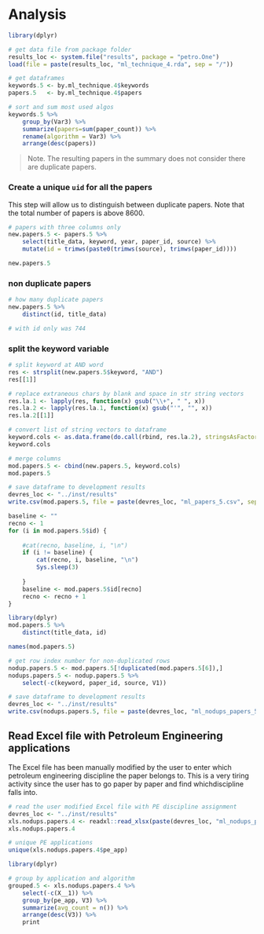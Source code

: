 

# Analysis

```r
library(dplyr)

# get data file from package folder
results_loc <- system.file("results", package = "petro.One")
load(file = paste(results_loc, "ml_technique_4.rda", sep = "/"))

# get dataframes
keywords.5 <- by.ml_technique.4$keywords
papers.5   <- by.ml_technique.4$papers

# sort and sum most used algos
keywords.5 %>%
    group_by(Var3) %>%
    summarize(papers=sum(paper_count)) %>%
    rename(algorithm = Var3) %>% 
    arrange(desc(papers))

```

> Note. The resulting papers in the summary does not consider there are duplicate papers.

### Create a unique `uid` for all the papers
This step will allow us to distinguish between duplicate papers.
Note that the total number of papers is above 8600.

```r
# papers with three columns only
new.papers.5 <- papers.5 %>% 
    select(title_data, keyword, year, paper_id, source) %>% 
    mutate(id = trimws(paste0(trimws(source), trimws(paper_id))))

new.papers.5
```

### non duplicate papers


```r
# how many duplicate papers
new.papers.5 %>% 
    distinct(id, title_data)

# with id only was 744
```


### split the keyword variable





```r
# split keyword at AND word
res <- strsplit(new.papers.5$keyword, "AND")
res[[1]]

# replace extraneous chars by blank and space in str string vectors 
res.la.1 <- lapply(res, function(x) gsub("\\+", " ", x))
res.la.2 <- lapply(res.la.1, function(x) gsub("'", "", x))
res.la.2[[1]]

# convert list of string vectors to dataframe
keyword.cols <- as.data.frame(do.call(rbind, res.la.2), stringsAsFactors = FALSE)
keyword.cols

# merge columns
mod.papers.5 <- cbind(new.papers.5, keyword.cols)
mod.papers.5
```


```r
# save dataframe to development results
devres_loc <- "../inst/results"
write.csv(mod.papers.5, file = paste(devres_loc, "ml_papers_5.csv", sep = "/"))
```


```r
baseline <- ""
recno <- 1
for (i in mod.papers.5$id) {
    
    #cat(recno, baseline, i, "\n")
    if (i != baseline) {
        cat(recno, i, baseline, "\n")
        Sys.sleep(3)
        
    }
    baseline <- mod.papers.5$id[recno]
    recno <- recno + 1
}
```


```r
library(dplyr)
mod.papers.5 %>%
    distinct(title_data, id)
```

```r
names(mod.papers.5)
```

```r
# get row index number for non-duplicated rows
nodup.papers.5 <- mod.papers.5[!duplicated(mod.papers.5[6]),]
nodups.papers.5 <- nodup.papers.5 %>% 
    select(-c(keyword, paper_id, source, V1))
```

```r
# save dataframe to development results
devres_loc <- "../inst/results"
write.csv(nodups.papers.5, file = paste(devres_loc, "ml_nodups_papers_5.csv", sep = "/"))
```



## Read Excel file with Petroleum Engineering applications
The Excel file has been manually modified by the user to enter which petroleum engineering discipline the paper belongs to. This is a very tiring activity since the user has to go paper by paper and find whichdiscipline falls into.

```r
# read the user modified Excel file with PE discipline assignment
devres_loc <- "../inst/results"
xls.nodups.papers.4 <- readxl::read_xlsx(paste(devres_loc, "ml_nodups_papers_4.xlsx", sep = "/"), sheet = 1)
xls.nodups.papers.4
```

```r
# unique PE applications
unique(xls.nodups.papers.4$pe_app)
```


```r
library(dplyr)

# group by application and algorithm
grouped.5 <- xls.nodups.papers.4 %>% 
    select(-c(X__1)) %>% 
    group_by(pe_app, V3) %>% 
    summarize(avg_count = n()) %>% 
    arrange(desc(V3)) %>% 
    print
```

